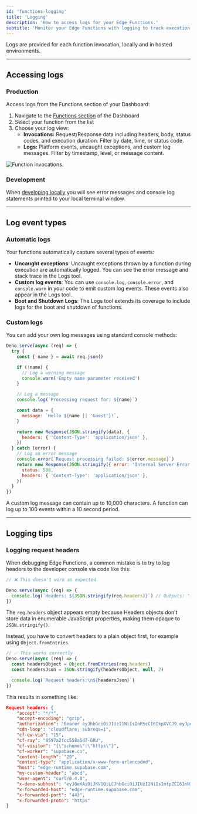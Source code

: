 ```yaml
---
id: 'functions-logging'
title: 'Logging'
description: 'How to access logs for your Edge Functions.'
subtitle: 'Monitor your Edge Functions with logging to track execution, debug issues, and optimize performance.'
---
```


Logs are provided for each function invocation, locally and in hosted environments.

---

## Accessing logs

### Production

Access logs from the Functions section of your Dashboard:

1. Navigate to the [Functions section](/dashboard/project/_/functions) of the Dashboard
2. Select your function from the list
3. Choose your log view:
   - **Invocations:** Request/Response data including headers, body, status codes, and execution duration. Filter by date, time, or status code.
   - **Logs:** Platform events, uncaught exceptions, and custom log messages. Filter by timestamp, level, or message content.

![Function invocations.](/docs/img/guides/functions/function-logs.png)

### Development

When [developing locally](/docs/guides/functions/quickstart) you will see error messages and console log statements printed to your local terminal window.

---

## Log event types

### Automatic logs

Your functions automatically capture several types of events:

- **Uncaught exceptions**: Uncaught exceptions thrown by a function during execution are automatically logged. You can see the error message and stack trace in the Logs tool.
- **Custom log events**: You can use `console.log`, `console.error`, and `console.warn` in your code to emit custom log events. These events also appear in the Logs tool.
- **Boot and Shutdown Logs**: The Logs tool extends its coverage to include logs for the boot and shutdown of functions.

### Custom logs

You can add your own log messages using standard console methods:

```js
Deno.serve(async (req) => {
  try {
    const { name } = await req.json()

    if (!name) {
      // Log a warning message
      console.warn('Empty name parameter received')
    }

    // Log a message
    console.log(`Processing request for: ${name}`)

    const data = {
      message: `Hello ${name || 'Guest'}!`,
    }

    return new Response(JSON.stringify(data), {
      headers: { 'Content-Type': 'application/json' },
    })
  } catch (error) {
    // Log an error message
    console.error(`Request processing failed: ${error.message}`)
    return new Response(JSON.stringify({ error: 'Internal Server Error' }), {
      status: 500,
      headers: { 'Content-Type': 'application/json' },
    })
  }
})
```

<Admonition type="note">

A custom log message can contain up to 10,000 characters. A function can log up to 100 events within a 10 second period.

</Admonition>

---

## Logging tips

### Logging request headers

When debugging Edge Functions, a common mistake is to try to log headers to the developer console via code like this:

```ts index.ts
// ❌ This doesn't work as expected

Deno.serve(async (req) => {
  console.log(`Headers: ${JSON.stringify(req.headers)}`) // Outputs: "{}"
})
```

The `req.headers` object appears empty because Headers objects don't store data in enumerable JavaScript properties, making them opaque to `JSON.stringify()`.

Instead, you have to convert headers to a plain object first, for example using `Object.fromEntries`.

```ts index.ts
// ✅ This works correctly
Deno.serve(async (req) => {
  const headersObject = Object.fromEntries(req.headers)
  const headersJson = JSON.stringify(headersObject, null, 2)

  console.log(`Request headers:\n${headersJson}`)
})
```

This results in something like:

```json
Request headers: {
    "accept": "*/*",
    "accept-encoding": "gzip",
    "authorization": "Bearer eyJhbGciOiJIUzI1NiIsInR5cCI6IkpXVCJ9.eyJpc3MiOiJzdXBhYmFzZSIsInJlZiI6InN1cGFuYWNobyIsInJvbGUiOiJhbm9uIiwieW91IjoidmVyeSBzbmVha3ksIGh1aD8iLCJpYXQiOjE2NTQ1NDA5MTYsImV4cCI6MTk3MDExNjkxNn0.cwBbk2tq-fUcKF1S0jVKkOAG2FIQSID7Jjvff5Do99Y",
    "cdn-loop": "cloudflare; subreqs=1",
    "cf-ew-via": "15",
    "cf-ray": "8597a2fcc558a5d7-GRU",
    "cf-visitor": "{\"scheme\":\"https\"}",
    "cf-worker": "supabase.co",
    "content-length": "20",
    "content-type": "application/x-www-form-urlencoded",
    "host": "edge-runtime.supabase.com",
    "my-custom-header": "abcd",
    "user-agent": "curl/8.4.0",
    "x-deno-subhost": "eyJ0eXAiOiJKV1QiLCJhbGciOiJIUzI1NiIsImtpZCI6InN1cGFiYXNlIn0.eyJkZXBsb3ltZW50X2lkIjoic3VwYW5hY2hvX2M1ZGQxMWFiLTFjYmUtNDA3NS1iNDAxLTY3ZTRlZGYxMjVjNV8wMDciLCJycGNfcm9vdCI6Imh0dHBzOi8vc3VwYWJhc2Utb3JpZ2luLmRlbm8uZGV2L3YwLyIsImV4cCI6MTcwODYxMDA4MiwiaWF0IjoxNzA4NjA5MTgyfQ.-fPid2kEeEM42QHxWeMxxv2lJHZRSkPL-EhSH0r_iV4",
    "x-forwarded-host": "edge-runtime.supabase.com",
    "x-forwarded-port": "443",
    "x-forwarded-proto": "https"
}
```
